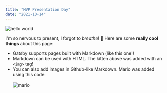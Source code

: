 ```yaml
---
title: "MVP Presentation Day"
date: "2021-10-14"
---
```


<img src="https://s36537.pcdn.co/wp-content/uploads/2018/03/A-scared-cat-or-kitten-hiding-under-a-table-or-chair.jpg.webp" className="image-wrapper" title="hello world"/>

I'm so nervous to present, I forgot to *breathe*! 🤦
Here are some **really cool things** about this page:
* Gatsby supports pages built with <span className="body-accent">Markdown</span> (like this one!)
* Markdown can be used with HTML. The kitten above was added with an <span className="code">`<img>`</span> tag!
* You can also add images in Github-like Markdown. Mario was added using this code:
<br></br>
<span className="code">![mario](https://media4.giphy.com/media/s1VXy8TpCQIwM/200.gif)</span>